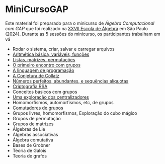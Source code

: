 # MiniCursoGAP

Este material foi preparado para o minicurso de *Álgebra Computacional com GAP* que foi realizado na [XXVII Escola de Álgebra](https://algebra2024.ime.usp.br/index.php) em São Paulo (2024). Durante as 5 sessões do minicurso, os participantes trabalham em vá

- Rodar o sistema, criar, salvar e carregar arquivos
- [Aritmética básica, variáveis, funções](arith.qmd)
- [Listas, matrizes, permutações](list_mat_perm.qmd)
- [O primeiro encontro com grupos](estrut.qmd)
- [A linguagem de programação](ling.qmd)
- [A Conjetura de Collatz](collatz.qmd)
- [Números perfeitos, abundantes, e sequências alíquotas](aliquot.qmd)
- [Criptografia RSA](rsa.qmd)
- Conceitos básicos com grupos
- [Uma exploração dos centralizadores](centralizers.qmd)
- Homomorfismos, automorfismos, etc, de grupos
- [Comutadores de grupos](commutators.qmd)
- Grupos livres, homomorfismos, Exploração do cubo mágico
- Grupos de permutação
- Grupos de matrizes
- Álgebras de Lie
- Álgebras associativas
- Álgebra comutativa
- Bases de Grobner
- Teoria de Galois
- Teoria de grafos
  
